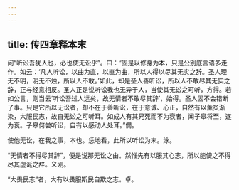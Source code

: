 ```yaml
---
---
---
```

title: 传四章释本末
---







问“听讼吾犹人也，必也使无讼乎”。曰：“固是以修身为本，只是公别底言语多走作。如云：‘凡人听讼，以曲为直，以直为曲，所以人得以尽其无实之辞。圣人理无不明，明无不烛，所以人不敢。’如此，却是圣人善听讼，所以人不敢尽其无实之辞，正与经意相反。圣人正是说听讼我也无异于人，当使其无讼之可听，方得。若如公言，则当云‘听讼吾过人远矣，故无情者不敢尽其辞’，始得。圣人固不会错断了事。只是它所以无讼者，却不在于善听讼，在于意诚、心正，自然有以薰炙渐染，大服民志，故自无讼之可听耳。如成人有其兄死而不为衰者，闻子皋将至，遂为衰。子皋何尝听讼，自有以感动人处耳。”僩。

使他无讼，在我之事，本也。恁地看，此所以听讼为末。泳。

“无情者不得尽其辞”，便是说那无讼之由。然惟先有以服其心志，所以能使之不得尽其虚诞之辞。义刚。

“大畏民志”者，大有以畏服斯民自欺之志。卓。